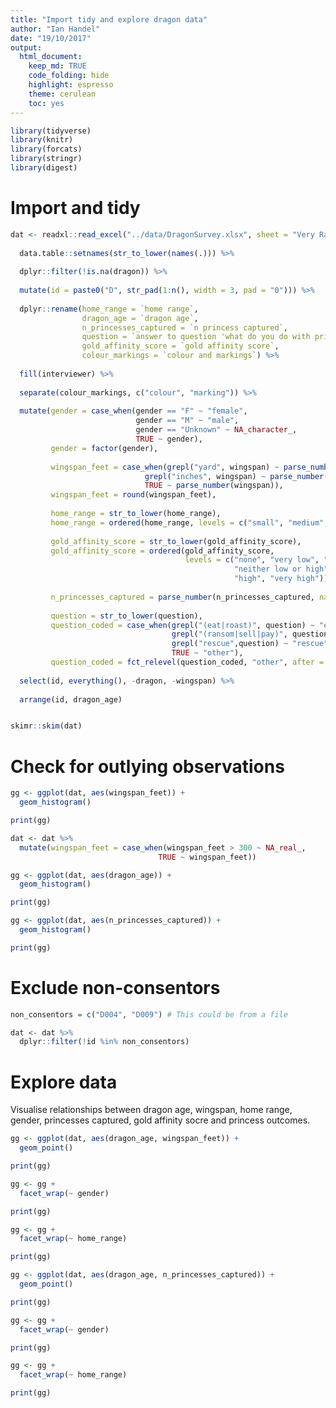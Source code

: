 ```yaml
---
title: "Import tidy and explore dragon data"
author: "Ian Handel"
date: "19/10/2017"
output: 
  html_document:
    keep_md: TRUE 
    code_folding: hide
    highlight: espresso
    theme: cerulean
    toc: yes
---
```


```r
library(tidyverse)
library(knitr)
library(forcats)
library(stringr)
library(digest)
```

# Import and tidy

```r

dat <- readxl::read_excel("../data/DragonSurvey.xlsx", sheet = "Very Raw Data") %>%
  
  data.table::setnames(str_to_lower(names(.))) %>% 
  
  dplyr::filter(!is.na(dragon)) %>%
  
  mutate(id = paste0("D", str_pad(1:n(), width = 3, pad = "0"))) %>% 
  
  dplyr::rename(home_range = `home range`,
                dragon_age = `dragon age`,
                n_princesses_captured = `n princess captured`,
                question = `answer to question 'what do you do with princesses?\"`,
                gold_affinity_score = `gold affinity score`,
                colour_markings = `colour and markings`) %>% 
  
  fill(interviewer) %>% 
  
  separate(colour_markings, c("colour", "marking")) %>% 
  
  mutate(gender = case_when(gender == "F" ~ "female",
                            gender == "M" ~ "male",
                            gender == "Unknown" ~ NA_character_,
                            TRUE ~ gender),
         gender = factor(gender),
         
         wingspan_feet = case_when(grepl("yard", wingspan) ~ parse_number(wingspan) * 3,
                              grepl("inches", wingspan) ~ parse_number(wingspan) / 12,
                              TRUE ~ parse_number(wingspan)),
         wingspan_feet = round(wingspan_feet),
         
         home_range = str_to_lower(home_range),
         home_range = ordered(home_range, levels = c("small", "medium", "large")),
         
         gold_affinity_score = str_to_lower(gold_affinity_score),
         gold_affinity_score = ordered(gold_affinity_score,
                                       levels = c("none", "very low", "low",
                                                  "neither low or high",
                                                  "high", "very high")),
         
         n_princesses_captured = parse_number(n_princesses_captured, na = "*"),
         
         question = str_to_lower(question),
         question_coded = case_when(grepl("(eat|roast)", question) ~ "eat",
                                    grepl("(ransom|sell|pay)", question) ~ "ransom",
                                    grepl("rescue",question) ~ "rescue",
                                    TRUE ~ "other"),
         question_coded = fct_relevel(question_coded, "other", after = 3)) %>% 
  
  select(id, everything(), -dragon, -wingspan) %>% 
  
  arrange(id, dragon_age)


skimr::skim(dat)
```

# Check for outlying observations

```r

gg <- ggplot(dat, aes(wingspan_feet)) +
  geom_histogram()

print(gg)

dat <- dat %>%
  mutate(wingspan_feet = case_when(wingspan_feet > 300 ~ NA_real_,
                                 TRUE ~ wingspan_feet))

gg <- ggplot(dat, aes(dragon_age)) +
  geom_histogram()

print(gg)

gg <- ggplot(dat, aes(n_princesses_captured)) +
  geom_histogram()

print(gg)
```

# Exclude non-consentors

```r

non_consentors = c("D004", "D009") # This could be from a file

dat <- dat %>%
  dplyr::filter(!id %in% non_consentors)

```

# Explore data

Visualise relationships between dragon age, wingspan, home range, gender, princesses captured, gold affinity socre and princess outcomes.

```r

gg <- ggplot(dat, aes(dragon_age, wingspan_feet)) +
  geom_point()

print(gg)

gg <- gg +
  facet_wrap(~ gender)

print(gg)

gg <- gg +
  facet_wrap(~ home_range)

print(gg)

gg <- ggplot(dat, aes(dragon_age, n_princesses_captured)) +
  geom_point()

print(gg)

gg <- gg +
  facet_wrap(~ gender)

print(gg)

gg <- gg +
  facet_wrap(~ home_range)

print(gg)
```



